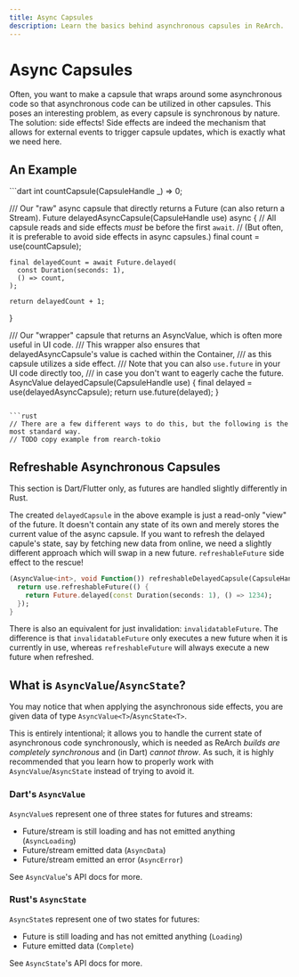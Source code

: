 ```yaml
---
title: Async Capsules
description: Learn the basics behind asynchronous capsules in ReArch.
---
```


# Async Capsules
Often, you want to make a capsule that wraps around some asynchronous code
so that asynchronous code can be utilized in other capsules.
This poses an interesting problem, as every capsule is synchronous by nature.
The solution: side effects!
Side effects are indeed the mechanism that allows for external events to trigger capsule updates,
which is exactly what we need here.


## An Example
<CodeGroup title="Creating Asynchronous Capsules">
  ```dart
  int countCapsule(CapsuleHandle _) => 0;

  /// Our "raw" async capsule that directly returns a Future (can also return a Stream).
  Future<int> delayedAsyncCapsule(CapsuleHandle use) async {
    // All capsule reads and side effects *must* be before the first `await`.
    // (But often, it is preferable to avoid side effects in async capsules.)
    final count = use(countCapsule);

    final delayedCount = await Future.delayed(
      const Duration(seconds: 1),
      () => count,
    );

    return delayedCount + 1;
  }

  /// Our "wrapper" capsule that returns an AsyncValue, which is often more useful in UI code.
  /// This wrapper also ensures that delayedAsyncCapsule's value is cached within the Container,
  /// as this capsule utilizes a side effect.
  /// Note that you can also `use.future` in your UI code directly too,
  /// in case you don't want to eagerly cache the future.
  AsyncValue<int> delayedCapsule(CapsuleHandle use) {
    final delayed = use(delayedAsyncCapsule);
    return use.future(delayed);
  }
  ```

  ```rust
  // There are a few different ways to do this, but the following is the most standard way.
  // TODO copy example from rearch-tokio
  ```
</CodeGroup>


## Refreshable Asynchronous Capsules
<Info>This section is Dart/Flutter only, as futures are handled slightly differently in Rust.</Info>

The created `delayedCapsule` in the above example is just a read-only "view" of the future.
It doesn't contain any state of its own and merely stores the current value of the async capsule.
If you want to refresh the delayed capule's state, say by fetching new data from online,
we need a slightly different approach which will swap in a new future.
`refreshableFuture` side effect to the rescue!

```dart
(AsyncValue<int>, void Function()) refreshableDelayedCapsule(CapsuleHandle use) {
  return use.refreshableFuture(() {
    return Future.delayed(const Duration(seconds: 1), () => 1234);
  });
}
```

There is also an equivalent for just invalidation: `invalidatableFuture`.
The difference is that `invalidatableFuture` only executes a new future when it is currently in use,
whereas `refreshableFuture` will always execute a new future when refreshed.


## What is `AsyncValue`/`AsyncState`?
You may notice that when applying the asynchronous side effects,
you are given data of type `AsyncValue<T>`/`AsyncState<T>`.

This is entirely intentional;
it allows you to handle the current state of asynchronous code synchronously,
which is needed as ReArch *builds are completely synchronous* and (in Dart) *cannot throw*.
As such, it is highly recommended that you learn how to properly work with `AsyncValue`/`AsyncState`
instead of trying to avoid it.


### Dart's `AsyncValue`
`AsyncValue`s represent one of three states for futures and streams:
- Future/stream is still loading and has not emitted anything (`AsyncLoading`)
- Future/stream emitted data (`AsyncData`)
- Future/stream emitted an error (`AsyncError`)

See `AsyncValue`'s API docs for more.


### Rust's `AsyncState`
`AsyncState`s represent one of two states for futures:
- Future is still loading and has not emitted anything (`Loading`)
- Future emitted data (`Complete`)

See `AsyncState`'s API docs for more.
